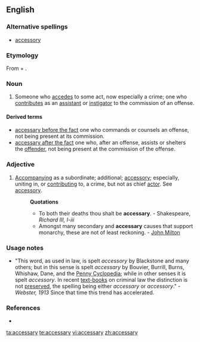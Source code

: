 ==English==

===Alternative spellings===
* [[accessory]]

===Etymology===
From {{term|access}} + {{term|-ary}}.

===Noun===
{{en-noun|accessar|ies}}

# {{legal}} Someone who [[accedes]] to some act, now especially a crime; one who [[contributes]] as an [[assistant]] or [[instigator]] to the commission of an offense.

====Derived terms====
* [[accessary before the fact]] {{legal}} one who commands or counsels an offense, not being present at its commission.
* [[accessary after the fact]] {{legal}} one who, after an offense, assists or shelters the [[offender]], not being present at the commission of the offense.

===Adjective===
{{en-adj}}

# {{legal}} [[accompany|Accompanying]] as a subordinate; additional; [[accessory]]; especially, uniting in, or [[contributing]] to, a crime, but not as chief [[actor]]. See [[accessory]].
#: '''Quotations'''
#:* To both their deaths thou shalt be '''accessary'''. - Shakespeare, ''Richard III, I-iii''
#:* Amongst many secondary and '''accessary''' causes that support monarchy, these are not of least reckoning. - [[w:John Milton|John Milton]]

===Usage notes===
* "This word, as used in law, is spelt ''accessory'' by Blackstone and many others; but in this sense is spelt ''accessary'' by Bouvier, Burrill, Burns, Whishaw, Dane, and the [[Penny Cyclopedia]]; while in other senses it is spelt ''accessory''. In recent [[text-books]] on criminal law the distinction is not [[preserved]], the spelling being either ''accessary'' or ''accessory''." - ''Webster, 1913''  Since that time this trend has accelerated.

===References===
* {{R:Webster 1913}}

[[ta:accessary]]
[[te:accessary]]
[[vi:accessary]]
[[zh:accessary]]